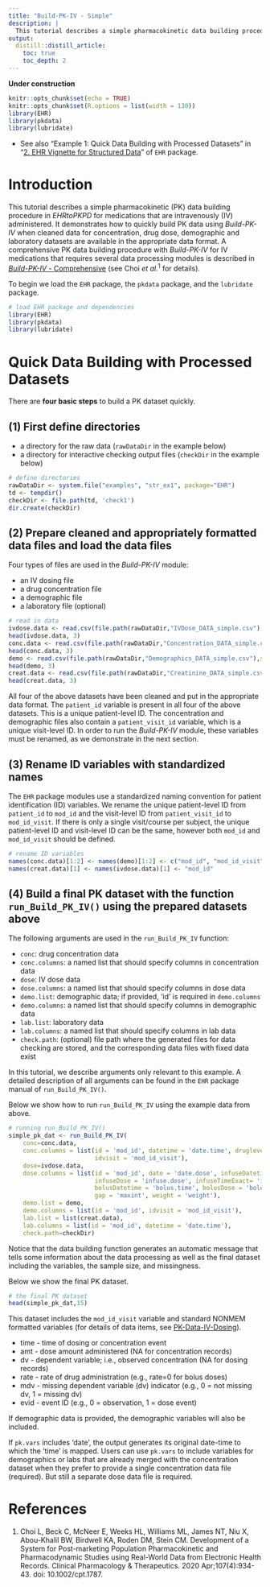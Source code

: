 ```yaml
---
title: "Build-PK-IV - Simple"
description: |
  This tutorial describes a simple pharmacokinetic data building procedure without using additional data processing modules for medications that are intravenously administered.
output:
  distill::distill_article:
    toc: true
    toc_depth: 2
---
```


**Under construction**

```r
knitr::opts_chunk$set(echo = TRUE)
knitr::opts_chunk$set(R.options = list(width = 130))
library(EHR)
library(pkdata)
library(lubridate)
```

* See also "Example 1: Quick Data Building with Processed Datasets" in "[2. EHR Vignette for Structured Data](https://cran.r-project.org/web/packages/EHR/vignettes/ehr_vignette_02_str.html)" of `EHR` package.

# Introduction
This tutorial describes a simple pharmacokinetic (PK) data building procedure in *EHRtoPKPD* for medications that are intravenously (IV) administered. It demonstrates how to quickly build PK data using *Build-PK-IV* when cleaned data for concentration, drug dose, demographic and laboratory datasets are available in the appropriate data format. A comprehensive PK data building procedure with *Build-PK-IV* for IV medications that requires several data processing modules is described in [*Build-PK-IV* - Comprehensive](Build-PK-IV-comprehensive.html) (see Choi *et al.*$^{1}$ for details).

To begin we load the `EHR` package, the `pkdata` package, and the `lubridate` package. 

```r
# load EHR package and dependencies
library(EHR)
library(pkdata)
library(lubridate)
```

# Quick Data Building with Processed Datasets

There are **four basic steps** to build a PK dataset quickly.

## (1) First define directories
* a directory for the raw data (`rawDataDir` in the example below)
* a directory for interactive checking output files (`checkDir` in the example below)

```r
# define directories
rawDataDir <- system.file("examples", "str_ex1", package="EHR")
td <- tempdir()
checkDir <- file.path(td, 'check1')
dir.create(checkDir)
```

## (2) Prepare cleaned and appropriately formatted data files and load the data files

Four types of files are used in the *Build-PK-IV* module:

* an IV dosing file
* a drug concentration file
* a demographic file
* a laboratory file (optional)

```r
# read in data
ivdose.data <- read.csv(file.path(rawDataDir,"IVDose_DATA_simple.csv"),stringsAsFactors = FALSE)
head(ivdose.data, 3)
conc.data <- read.csv(file.path(rawDataDir,"Concentration_DATA_simple.csv"),stringsAsFactors = FALSE)
head(conc.data, 3)
demo <- read.csv(file.path(rawDataDir,"Demographics_DATA_simple.csv"),stringsAsFactors = FALSE)
head(demo, 3)
creat.data <- read.csv(file.path(rawDataDir,"Creatinine_DATA_simple.csv"),stringsAsFactors = FALSE)
head(creat.data, 3)
```

All four of the above datasets have been cleaned and put in the appropriate data format. The `patient_id` variable is present in all four of the above datasets. This is a unique patient-level ID. The concentration and demographic files also contain a `patient_visit_id` variable, which is a unique visit-level ID. In order to run the *Build-PK-IV* module, these variables must be renamed, as we demonstrate in the next section.

## (3) Rename ID variables with standardized names
The `EHR` package modules use a standardized naming convention for patient identification (ID) variables. We rename the unique patient-level ID from `patient_id` to `mod_id` and the visit-level ID from `patient_visit_id` to `mod_id_visit`. If there is only a single visit/course per subject, the unique patient-level ID and visit-level ID can be the same, however both `mod_id` and `mod_id_visit` should be defined.

```r
# rename ID variables
names(conc.data)[1:2] <- names(demo)[1:2] <- c("mod_id", "mod_id_visit")
names(creat.data)[1] <- names(ivdose.data)[1] <- "mod_id"
```

## (4) Build a final PK dataset with the function `run_Build_PK_IV()` using the prepared datasets above

The following arguments are used in the `run_Build_PK_IV` function:

* `conc`: drug concentration data
* `conc.columns`: a named list that should specify columns in concentration data
* `dose`: IV dose data
* `dose.columns`:  a named list that should specify columns in dose data
* `demo.list`: demographic data; if provided, ‘id’ is required in `demo.columns`
* `demo.columns`: a named list that should specify columns in demographic data
* `lab.list`: laboratory data
* `lab.columns`: a named list that should specify columns in lab data
* `check.path`: (optional) file path where the generated files for data checking are stored, and the corresponding data files with fixed data exist

In this tutorial, we describe arguments only relevant to this example. A detailed description of all arguments can be found in the `EHR` package manual of `run_Build_PK_IV()`.

Below we show how to run `run_Build_PK_IV` using the example data from above.

```r
# running run_Build_PK_IV()
simple_pk_dat <- run_Build_PK_IV(
    conc=conc.data,
    conc.columns = list(id = 'mod_id', datetime = 'date.time', druglevel = 'conc.level', 
                        idvisit = 'mod_id_visit'),
    dose=ivdose.data,
    dose.columns = list(id = 'mod_id', date = 'date.dose', infuseDatetime = 'infuse.time', 
                        infuseDose = 'infuse.dose', infuseTimeExact= 'infuse.time.real', 
                        bolusDatetime = 'bolus.time', bolusDose = 'bolus.dose', 
                        gap = 'maxint', weight = 'weight'),
    demo.list = demo,
    demo.columns = list(id = 'mod_id', idvisit = 'mod_id_visit'),
    lab.list = list(creat.data),
    lab.columns = list(id = 'mod_id', datetime = 'date.time'),
    check.path=checkDir)
```

Notice that the data building function generates an automatic message that tells some information about the data processing as well as the final dataset including the variables, the sample size, and missingness.

Below we show the final PK dataset.

```r
# the final PK dataset
head(simple_pk_dat,15)
```

This dataset includes the `mod_id_visit` variable and standard NONMEM formatted variables (for details of data items, see [PK-Data-IV-Dosing](PK-Data-IV-Dosing.html)).

* time - time of dosing or concentration event
* amt - dose amount administered (NA for concentration records)
* dv - dependent variable; i.e., observed concentration (NA for dosing records)
* rate - rate of drug administration (e.g., rate=0 for bolus doses)
* mdv - missing dependent variable (dv) indicator (e.g., 0 = not missing dv, 1 = missing dv)
* evid - event ID (e.g., 0 = observation, 1 = dose event)

If demographic data is provided, the demographic variables will also be included. 

If `pk.vars` includes ‘date’, the output generates its original date-time to which the ‘time’ is mapped. Users can use `pk.vars` to include variables for demographics or labs that are already merged with the concentration dataset when they prefer to provide a single concentration data file (required). But still a separate dose data file is required.

# References
1. Choi L, Beck C, McNeer E, Weeks HL, Williams ML, James NT, Niu X, Abou-Khalil BW, Birdwell KA, Roden DM, Stein CM. Development of a System for Post-marketing Population Pharmacokinetic and Pharmacodynamic Studies using Real-World Data from Electronic Health Records. Clinical Pharmacology & Therapeutics. 2020 Apr;107(4):934-43. doi: 10.1002/cpt.1787.
